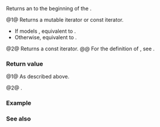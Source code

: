 {{cpp/ranges/join_with_view/title|begin}}
{{cpp/ranges/join_with_view/navbar}}

{{dcl begin}}
{{dcl|num=1|since=c++23|
constexpr auto begin();
}}
{{dcl|num=2|since=c++23|
constexpr auto begin() const
    requires ranges::forward_range&lt;const V&gt; &amp;&amp;
             ranges::forward_range&lt;const Pattern&gt; &amp;&amp;
             std::is_reference_v&lt;ranges::range_reference_t&lt;const V&gt;&gt; &amp;&amp;
             ranges::input_range&lt;ranges::range_reference_t&lt;const V&gt;&gt; &amp;&amp;
             /*concatable*/&lt;ranges::range_reference_t&lt;const V&gt;,
                            const Pattern&gt;;
}}
{{dcl end}}

Returns an {{rlp|iterator}} to the beginning of the {{rlpt|/|join_with_view}}.

@1@ Returns a mutable iterator or const iterator.
* If {{tt|V}} models {{lconcept|forward_range}}, equivalent to {{box|{{c/core|1=constexpr bool use_const =}}&lt;br&gt;{{nbspt|4}}{{lsi|cpp/ranges#simple-view}}{{sep}}{{c/core|&lt;V&gt; &amp;&amp; std::is_reference_v&lt;}}{{rlpsi|/#InnerRng}}{{sep}}{{c/core|&gt; &amp;&amp;}}{{nbspt}}{{lsi|cpp/ranges#simple-view}}{{sep}}{{c/core|&lt;Pattern&gt;;}}&lt;br&gt;{{c/core|return}}{{nbspt}}{{rlpi|iterator}}{{sep}}{{c/core|&lt;use_const&gt;{*this, ranges::begin(}}{{rlpsi|/#base_}}{{c/core|)};}}}}.
* Otherwise, equivalent to {{box|{{rlpsi|/#outer_it_}}{{nbspt}}{{c/core|1== ranges::begin(}}{{rlpsi|/#base_}}{{c/core|);}}&lt;br&gt;{{c/core|return}}{{nbspt}}{{rlpi|iterator}}{{sep}}{{c/core|&lt;false&gt;{*this};}}}}.

@2@ Returns a const iterator.
@@ For the definition of {{lsi|cpp/ranges/concat_view#concatable}}, see {{l2tt std|cpp/ranges/concat_view}}.

===Return value===
@1@ As described above.

@2@ {{box|{{rlpi|iterator}}{{sep}}{{c/core|&lt;true&gt;{*this, ranges::begin(}}{{rlpsi|/#base_}}{{c/core|)}&lt;!----&gt;}}}}.

===Example===
{{example}}

===See also===
{{dsc begin}}
{{dsc inc|cpp/ranges/adaptor/dsc end|join_with_view}}
{{dsc inc|cpp/ranges/dsc begin}}
{{dsc end}}

{{langlinks|de|es|fr|it|ja|pt|ru|zh}}